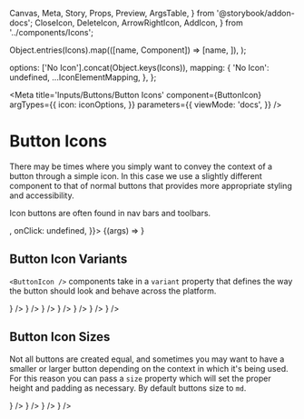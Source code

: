   Canvas,
  Meta,
  Story,
  Props,
  Preview,
  ArgsTable,
} from '@storybook/addon-docs';
  CloseIcon,
  DeleteIcon,
  ArrowRightIcon,
  AddIcon,
} from '../components/Icons';

  Object.entries(Icons).map(([name, Component]) => [name, <Component />]),
);

  options: ['No Icon'].concat(Object.keys(Icons)),
  mapping: {
    'No Icon': undefined,
    ...IconElementMapping,
  },
};


<Meta
  title='Inputs/Buttons/Button Icons'
  component={ButtonIcon}
  argTypes={{
    icon: iconOptions,
  }}
  parameters={{
    viewMode: 'docs',
  }}
/>

# Button Icons

There may be times where you simply want to convey the context of a button through a simple icon. In this case we use a slightly different component to that of normal buttons that provides more appropriate styling and accessibility.

Icon buttons are often found in nav bars and toolbars.

<Canvas withToolbar withSource='open'>
  <Story
    name='Button Icons'
    args={{
      icon: <DeleteIcon />,
      onClick: undefined,
    }}>
    {(args) => <ButtonIcon {...args} />}
  </Story>
</Canvas>

<ArgsTable story='Button Icons' />

## Button Icon Variants

`<ButtonIcon />` components take in a `variant` property that defines the way the button should look and behave across the platform.

<Canvas>
  <ButtonIcon variant='primary' icon={<CloseIcon />} />
  <ButtonIcon variant='outlined' icon={<CloseIcon />} />
  <ButtonIcon variant='secondary' icon={<CloseIcon />} />
  <ButtonIcon variant='subtle' icon={<CloseIcon />} />
  <ButtonIcon variant='link' icon={<CloseIcon />} />
  <ButtonIcon variant='destructive' icon={<CloseIcon />} />
  <ButtonIcon variant='destructive-outlined' icon={<CloseIcon />} />
</Canvas>

## Button Icon Sizes

Not all buttons are created equal, and sometimes you may want to have a smaller or larger button depending on the context in which it's being used. For this reason you can pass a `size` property which will set the proper height and padding as necessary. By default buttons size to `md`.

<Canvas>
  <ButtonIcon size='xs' icon={<ArrowRightIcon />} />
  <ButtonIcon size='sm' icon={<ArrowRightIcon />} />
  <ButtonIcon size='md' icon={<ArrowRightIcon />} />
  <ButtonIcon size='lg' icon={<ArrowRightIcon />} />
</Canvas>
